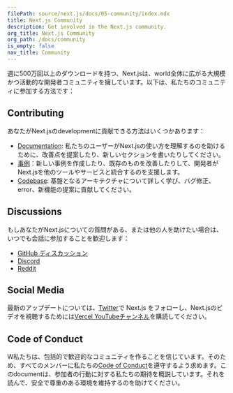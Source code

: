 ```yaml
---
filePath: source/next.js/docs/05-community/index.mdx
title: Next.js Community
description: Get involved in the Next.js community.
org_title: Next.js Community
org_path: /docs/community
is_empty: false
nav_title: Community
---
```


週に500万回以上のダウンロードを持つ、Next.jsは、world全体に広がる大規模かつ活動的な開発者コミュニティを擁しています。以下は、私たちのコミュニティに参加する方法です：

## Contributing

あなたがNext.jsのdevelopmentに貢献できる方法はいくつかあります：

- [Documentation](/ja/javascript/next.js/v14/05-community/01-contribution-guide): 私たちのユーザーがNext.jsの使い方を理解するのを助けるために、改善点を提案したり、新しいセクションを書いたりしてください。
- [事例](https://github.com/vercel/next.js/tree/canary/contributing/examples)：新しい事例を作成したり、既存のものを改善したりして、開発者がNext.jsを他のツールやサービスと統合するのを支援します。
- [Codebase](https://github.com/vercel/next.js/tree/canary/contributing/core): 基盤となるアーキテクチャについて詳しく学び、バグ修正、error、新機能の提案に貢献してください。

## Discussions

もしあなたがNext.jsについての質問がある、または他の人を助けたい場合は、いつでも会話に参加することを歓迎します：

- [GitHub ディスカッション](https://github.com/vercel/next.js/discussions)
- [Discord](https://discord.com/invite/bUG2bvbtHy)
- [Reddit](https://www.reddit.com/r/nextjs)

## Social Media

最新のアップデートについては、[Twitter](https://twitter.com/nextjs)で Next.js をフォローし、Next.jsのビデオを視聴するためには[Vercel YouTubeチャンネル](https://www.youtube.com/@VercelHQ)を購読してください。

## Code of Conduct

W私たちは、包括的で歓迎的なコミュニティを作ることを信じています。そのため、すべてのメンバーに私たちの[Code of Conduct](https://github.com/vercel/next.js/blob/canary/CODE_OF_CONDUCT.md)を遵守するよう求めます。このdocumentは、参加者の行動に対する私たちの期待を概説しています。それを読んで、安全で尊重のある環境を維持するのを助けてください。
